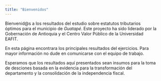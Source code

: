 ```yaml
---
title: "Bienvenidos"
---
```


Bienvenid@s a los resultados del estudio sobre estatutos tributarios óptimos para el municipio de *Guatapé*. Este proyecto ha sido liderado por la Gobernación de Antioquia y el Centro Valor Público de la Universidad EAFIT.

En esta página encontrara los principales resultados del ejercicios. Para mayor información no dude en comunicarse con el equipo de trabajo.

Esperamos que los resultados aquí presentados sean insumos para la toma de desciones basada en la evidencia para la transformación del departamento y la consolidación de la independencia fiscal.


